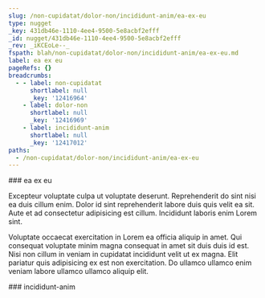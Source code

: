 ```yaml
---
slug: /non-cupidatat/dolor-non/incididunt-anim/ea-ex-eu
type: nugget
_key: 431db46e-1110-4ee4-9500-5e8acbf2efff
_id: nugget/431db46e-1110-4ee4-9500-5e8acbf2efff
_rev: _iKCEoLe--_
fspath: blah/non-cupidatat/dolor-non/incididunt-anim/ea-ex-eu.md
label: ea ex eu
pageRefs: {}
breadcrumbs:
  - - label: non-cupidatat
      shortlabel: null
      _key: '12416964'
    - label: dolor-non
      shortlabel: null
      _key: '12416969'
    - label: incididunt-anim
      shortlabel: null
      _key: '12417012'
paths:
  - /non-cupidatat/dolor-non/incididunt-anim/ea-ex-eu
---
```


<NuggetArea>
<Nugget slug="/non-cupidatat/dolor-non/incididunt-anim/ea-ex-eu" type="nugget" _key="431db46e-1110-4ee4-9500-5e8acbf2efff" _id="nugget/431db46e-1110-4ee4-9500-5e8acbf2efff" _rev="_iKCEoLe--_" fspath="blah/non-cupidatat/dolor-non/incididunt-anim/ea-ex-eu.md" label="ea ex eu" paths="/non-cupidatat/dolor-non/incididunt-anim/ea-ex-eu">
<NuggetBody>
### ea ex eu

Excepteur voluptate culpa ut voluptate deserunt. Reprehenderit do sint nisi ea duis cillum enim. Dolor id sint reprehenderit labore duis quis velit ea sit. Aute et ad consectetur adipisicing est cillum. Incididunt laboris enim Lorem sint.

Voluptate occaecat exercitation in Lorem ea officia aliquip in amet. Qui consequat voluptate minim magna consequat in amet sit duis duis id est. Nisi non cillum in veniam in cupidatat incididunt velit ut ex magna. Elit pariatur quis adipisicing ex est non exercitation. Do ullamco ullamco enim veniam labore ullamco ullamco aliquip elit.

</NuggetBody>
<Breadcrumbs>
<Crumbs>
<Crumb _key="12416964" label="non-cupidatat" /><Crumb _key="12416969" label="dolor-non" /><Crumb _key="12417012" label="incididunt-anim" />
</Crumbs>
</Breadcrumbs>
</Nugget>

<NuggetsInbound>
</NuggetsInbound>
<NuggetsOutbound>
</NuggetsOutbound>
</NuggetArea>
<PassagesInbound>
<Passage direction="inbound" type="passage" _key="12417012" _id="passage/12417012" _rev="_iKCEoLe---" label="incididunt-anim" passage="incididunt-anim" fspath="blah/non-cupidatat/dolor-non/incididunt-anim" paths="/non-cupidatat/dolor-non/incididunt-anim" slug="/non-cupidatat/dolor-non/incididunt-anim">
<NuggetBody>
### incididunt-anim

</NuggetBody>
<Breadcrumbs>
<Crumbs>
<Crumb _key="12416964" label="non-cupidatat" /><Crumb _key="12416969" label="dolor-non" />
</Crumbs>
</Breadcrumbs>
</Passage>

</PassagesInbound>
<PassagesOutbound>
</PassagesOutbound>